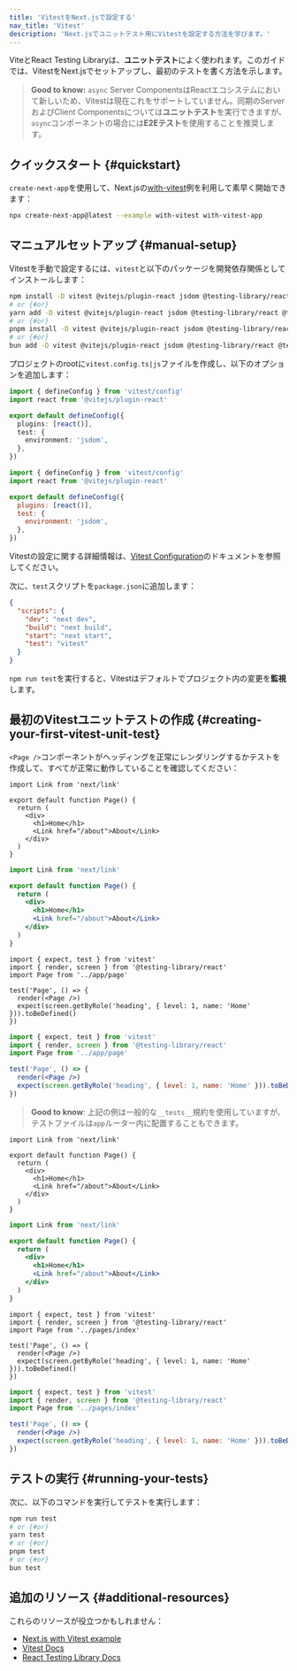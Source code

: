 ```yaml
---
title: 'VitestをNext.jsで設定する'
nav_title: 'Vitest'
description: 'Next.jsでユニットテスト用にVitestを設定する方法を学びます。'
---
```


ViteとReact Testing Libraryは、**ユニットテスト**によく使われます。このガイドでは、VitestをNext.jsでセットアップし、最初のテストを書く方法を示します。

> **Good to know:** `async` Server ComponentsはReactエコシステムにおいて新しいため、Vitestは現在これをサポートしていません。同期のServerおよびClient Componentsについては**ユニットテスト**を実行できますが、`async`コンポーネントの場合には**E2Eテスト**を使用することを推奨します。

## クイックスタート {#quickstart}

`create-next-app`を使用して、Next.jsの[with-vitest](https://github.com/vercel/next.js/tree/canary/examples/with-vitest)例を利用して素早く開始できます：

```bash title="Terminal"
npx create-next-app@latest --example with-vitest with-vitest-app
```

## マニュアルセットアップ {#manual-setup}

Vitestを手動で設定するには、`vitest`と以下のパッケージを開発依存関係としてインストールします：

```bash title="Terminal"
npm install -D vitest @vitejs/plugin-react jsdom @testing-library/react @testing-library/dom
# or {#or}
yarn add -D vitest @vitejs/plugin-react jsdom @testing-library/react @testing-library/dom
# or {#or}
pnpm install -D vitest @vitejs/plugin-react jsdom @testing-library/react @testing-library/dom
# or {#or}
bun add -D vitest @vitejs/plugin-react jsdom @testing-library/react @testing-library/dom
```

プロジェクトのrootに`vitest.config.ts|js`ファイルを作成し、以下のオプションを追加します：

<Tabs>
<TabItem value="ts" label="TypeScript">

```ts title="vitest.config.ts" switcher
import { defineConfig } from 'vitest/config'
import react from '@vitejs/plugin-react'

export default defineConfig({
  plugins: [react()],
  test: {
    environment: 'jsdom',
  },
})
```
</TabItem>
<TabItem value="js" label="JavaScript">

```js title="vitest.config.js" switcher
import { defineConfig } from 'vitest/config'
import react from '@vitejs/plugin-react'

export default defineConfig({
  plugins: [react()],
  test: {
    environment: 'jsdom',
  },
})
```
</TabItem>
</Tabs>

Vitestの設定に関する詳細情報は、[Vitest Configuration](https://vitest.dev/config/#configuration)のドキュメントを参照してください。

次に、`test`スクリプトを`package.json`に追加します：

```json title="package.json"
{
  "scripts": {
    "dev": "next dev",
    "build": "next build",
    "start": "next start",
    "test": "vitest"
  }
}
```

`npm run test`を実行すると、Vitestはデフォルトでプロジェクト内の変更を**監視**します。

## 最初のVitestユニットテストの作成 {#creating-your-first-vitest-unit-test}

`<Page />`コンポーネントがヘッディングを正常にレンダリングするかテストを作成して、すべてが正常に動作していることを確認してください：

<AppOnly>

<Tabs>
<TabItem value="tsx" label="TypeScript">

```tsx title="app/page.tsx" switcher
import Link from 'next/link'

export default function Page() {
  return (
    <div>
      <h1>Home</h1>
      <Link href="/about">About</Link>
    </div>
  )
}
```
</TabItem>
<TabItem value="jsx" label="JavaScript">

```jsx title="app/page.jsx" switcher
import Link from 'next/link'

export default function Page() {
  return (
    <div>
      <h1>Home</h1>
      <Link href="/about">About</Link>
    </div>
  )
}
```
</TabItem>
</Tabs>

<Tabs>
<TabItem value="tsx" label="TypeScript">

```tsx title="__tests__/page.test.tsx" switcher
import { expect, test } from 'vitest'
import { render, screen } from '@testing-library/react'
import Page from '../app/page'

test('Page', () => {
  render(<Page />)
  expect(screen.getByRole('heading', { level: 1, name: 'Home' })).toBeDefined()
})
```
</TabItem>
<TabItem value="jsx" label="JavaScript">

```jsx title="__tests__/page.test.jsx" switcher
import { expect, test } from 'vitest'
import { render, screen } from '@testing-library/react'
import Page from '../app/page'

test('Page', () => {
  render(<Page />)
  expect(screen.getByRole('heading', { level: 1, name: 'Home' })).toBeDefined()
})
```
</TabItem>
</Tabs>

> **Good to know**: 上記の例は一般的な`__tests__`規約を使用していますが、テストファイルは`app`ルーター内に配置することもできます。

</AppOnly>

<PagesOnly>

<Tabs>
<TabItem value="tsx" label="TypeScript">

```tsx title="pages/index.tsx" switcher
import Link from 'next/link'

export default function Page() {
  return (
    <div>
      <h1>Home</h1>
      <Link href="/about">About</Link>
    </div>
  )
}
```
</TabItem>
<TabItem value="jsx" label="JavaScript">

```jsx title="pages/index.jsx" switcher
import Link from 'next/link'

export default function Page() {
  return (
    <div>
      <h1>Home</h1>
      <Link href="/about">About</Link>
    </div>
  )
}
```
</TabItem>
</Tabs>

<Tabs>
<TabItem value="tsx" label="TypeScript">

```tsx title="__tests__/index.test.tsx" switcher
import { expect, test } from 'vitest'
import { render, screen } from '@testing-library/react'
import Page from '../pages/index'

test('Page', () => {
  render(<Page />)
  expect(screen.getByRole('heading', { level: 1, name: 'Home' })).toBeDefined()
})
```
</TabItem>
<TabItem value="jsx" label="JavaScript">

```jsx title="__tests__/index.test.jsx" switcher
import { expect, test } from 'vitest'
import { render, screen } from '@testing-library/react'
import Page from '../pages/index'

test('Page', () => {
  render(<Page />)
  expect(screen.getByRole('heading', { level: 1, name: 'Home' })).toBeDefined()
})
```
</TabItem>
</Tabs>

</PagesOnly>

## テストの実行 {#running-your-tests}

次に、以下のコマンドを実行してテストを実行します：

```bash title="Terminal"
npm run test
# or {#or}
yarn test
# or {#or}
pnpm test
# or {#or}
bun test
```

## 追加のリソース {#additional-resources}

これらのリソースが役立つかもしれません：

- [Next.js with Vitest example](https://github.com/vercel/next.js/tree/canary/examples/with-vitest)
- [Vitest Docs](https://vitest.dev/guide/)
- [React Testing Library Docs](https://testing-library.com/docs/react-testing-library/intro/)